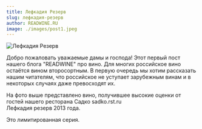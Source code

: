 ```yaml
---
title: Лефкадия Резерв
slug: лефкадия-резерв
author: READWINE.RU
image: ./images/post1.jpeg
---
```


![Лефкадия Резерв](./images/post1.jpeg)

Добро пожаловать уважаемые дамы и господа!
Этот первый пост нашего блога "READWINE" про вино.
Для многих российское вино остаётся вином второсортным. В первую очередь мы хотим рассказать нашим читателям, что российское не уступает зарубежным винам и в некоторых случаях даже превосходят их.

На фото выше представлено вино, получившее высокие оценки от гостей нашего ресторана Садко sadko.rst.ru  
Лефкадия резерв 2013 года.

Это лимитированная серия. 



